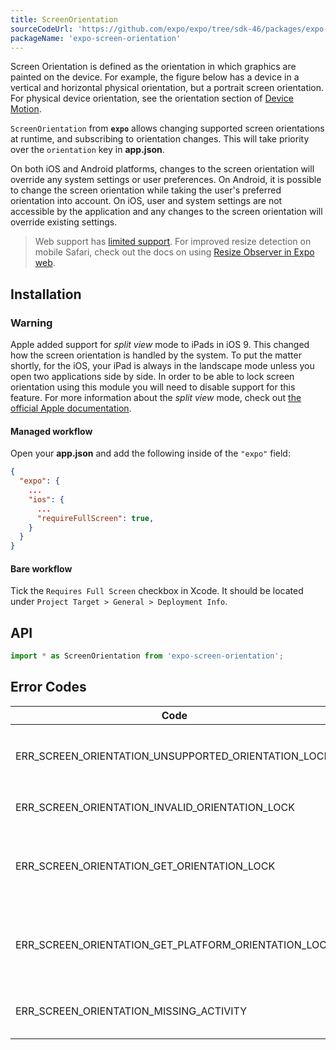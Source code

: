 ```yaml
---
title: ScreenOrientation
sourceCodeUrl: 'https://github.com/expo/expo/tree/sdk-46/packages/expo-screen-orientation'
packageName: 'expo-screen-orientation'
---
```



Screen Orientation is defined as the orientation in which graphics are painted on the device. For example, the figure below has a device in a vertical and horizontal physical orientation, but a portrait screen orientation. For physical device orientation, see the orientation section of [Device Motion](devicemotion.mdx).

<ImageSpotlight
  alt="Portrait orientation in different physical orientations"
  src="/static/images/screen-orientation-portrait.png"
/>

`ScreenOrientation` from **`expo`** allows changing supported screen orientations at runtime, and subscribing to orientation changes. This will take priority over the `orientation` key in **app.json**.

On both iOS and Android platforms, changes to the screen orientation will override any system settings or user preferences. On Android, it is possible to change the screen orientation while taking the user's preferred orientation into account. On iOS, user and system settings are not accessible by the application and any changes to the screen orientation will override existing settings.

> Web support has [limited support](https://caniuse.com/#feat=deviceorientation). For improved resize detection on mobile Safari, check out the docs on using [Resize Observer in Expo web](../../../guides/customizing-webpack.mdx#resizeobserver).

<PlatformsSection android emulator ios simulator web />

## Installation

<APIInstallSection />

### Warning

Apple added support for _split view_ mode to iPads in iOS 9. This changed how the screen orientation is handled by the system. To put the matter shortly, for the iOS, your iPad is always in the landscape mode unless you open two applications side by side. In order to be able to lock screen orientation using this module you will need to disable support for this feature. For more information about the _split view_ mode, check out [the official Apple documentation](https://support.apple.com/en-us/HT207582).

#### Managed workflow

Open your **app.json** and add the following inside of the `"expo"` field:

```json
{
  "expo": {
    ...
    "ios": {
      ...
      "requireFullScreen": true,
    }
  }
}
```

#### Bare workflow

Tick the `Requires Full Screen` checkbox in Xcode. It should be located under `Project Target > General > Deployment Info`.

## API

```js
import * as ScreenOrientation from 'expo-screen-orientation';
```

<APISection packageName="expo-screen-orientation" apiName="ScreenOrientation" />

## Error Codes

| Code                                                 | Description                                                                                      |
| ---------------------------------------------------- | ------------------------------------------------------------------------------------------------ |
| ERR_SCREEN_ORIENTATION_UNSUPPORTED_ORIENTATION_LOCK  | The platform does not support the [`OrientationLock`](#screenorientationorientationlock) policy. |
| ERR_SCREEN_ORIENTATION_INVALID_ORIENTATION_LOCK      | An invalid [`OrientationLock`](#screenorientationorientationlock) was passed in.                 |
| ERR_SCREEN_ORIENTATION_GET_ORIENTATION_LOCK          | **Android Only.** An unknown error occurred when trying to get the orientation lock.             |
| ERR_SCREEN_ORIENTATION_GET_PLATFORM_ORIENTATION_LOCK | **Android Only.** An unknown error occurred when trying to get the platform orientation lock.    |
| ERR_SCREEN_ORIENTATION_MISSING_ACTIVITY              | **Android Only.** Could not get the current activity.                                            |

